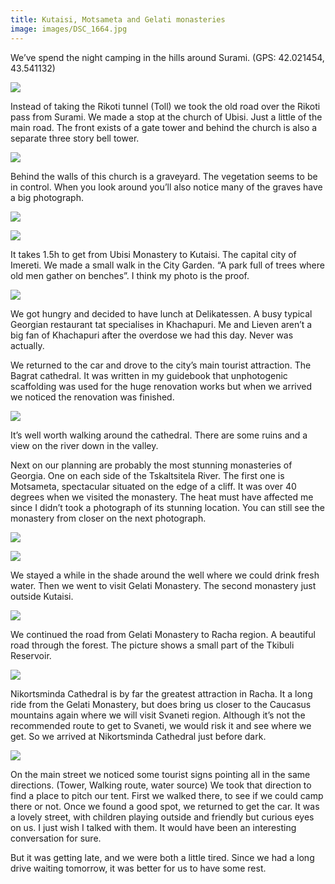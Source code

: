 ```yaml
---
title: Kutaisi, Motsameta and Gelati monasteries
image: images/DSC_1664.jpg
---
```


We’ve spend the night camping in the hills around Surami. (GPS: 42.021454, 43.541132)

<Image
    src='images/DSC_1629.jpg'
    caption='Camping near Surami.'
/>

Instead of taking the Rikoti tunnel (Toll) we took the old road over the Rikoti pass from Surami. We made a stop at the church of Ubisi. Just a little of the main road. The front exists of a gate tower and behind the church is also a separate three story bell tower.

<Image
    src='images/DSC_1634.jpg'
    caption='Three story bell tower in Ubisa'
    portrait
/>

Behind the walls of this church is a graveyard. The vegetation seems to be in control. When you look around you’ll also notice many of the graves have a big photograph.

<Image
    src='images/DSC_1636.jpg'
    caption='Graveyard in Ubisa'
/>

<Image
    src='images/DSC_1645.jpg'
    caption='The three story bell tower and the backside of the church of the monastic complex of Ubisa'
/>

It takes 1.5h to get from Ubisi Monastery to Kutaisi. The capital city of Imereti. We made a small walk in the City Garden. “A park full of trees where old men gather on benches”. I think my photo is the proof.

<Image
    src='images/DSC_1650.jpg'
    caption='City Park in Kutaisi. A park full of trees where man occupy most of the benches.'
/>

We got hungry and decided to have lunch at Delikatessen. A busy typical Georgian restaurant tat specialises in Khachapuri. Me and Lieven aren’t a big fan of Khachapuri after the overdose we had this day. Never was actually.

We returned to the car and drove to the city’s main tourist attraction. The Bagrat cathedral. It was written in my guidebook that unphotogenic scaffolding was used for the huge renovation works but when we arrived we noticed the renovation was finished.

<Image
    src='images/DSC_1655.jpg'
    caption='The completely reconstructed Bagrati Cathedral is one of the main tourist attractions in Kutaisi.'
/>

It’s well worth walking around the cathedral. There are some ruins and a view on the river down in the valley.

Next on our planning are probably the most stunning monasteries of Georgia. One on each side of the Tskaltsitela River. The first one is Motsameta, spectacular situated on the edge of a cliff. It was over 40 degrees when we visited the monastery. The heat must have affected me since I didn’t took a photograph of its stunning location. You can still see the monastery from closer on the next photograph.

<Image
    src='images/DSC_1657.jpg'
    caption='Motsameta Monastery.'
/>


<Image
    src='images/DSC_1662.jpg'
    caption='Lieven drinking fresh water from the well inside Motsameta Monastery.'
/>

We stayed a while in the shade around the well where we could drink fresh water. Then we went to visit Gelati Monastery. The second monastery just outside Kutaisi.

<Image
    src='images/DSC_1664.jpg'
    caption='Gelati Monastery near Kutaisi'
/>

We continued the road from Gelati Monastery to Racha region. A beautiful road through the forest. The picture shows a small part of the Tkibuli Reservoir.

<Image
    src='images/DSC_1675.jpg'
    caption='The start of the Tkibuli Reservoir'
/>

Nikortsminda Cathedral is by far the greatest attraction in Racha. It a long ride from the Gelati Monastery, but does bring us closer to the Caucasus mountains again where we will visit Svaneti region. Although it’s not the recommended route to get to Svaneti, we would risk it and see where we get. So we arrived at Nikortsminda Cathedral just before dark.

<Image
    src='images/DSC_1689.jpg'
    caption='Nikortsminda Cathedral in Racha'
/>

On the main street we noticed some tourist signs pointing all in the same directions. (Tower, Walking route, water source) We took that direction to find a place to pitch our tent. First we walked there, to see if we could camp there or not. Once we found a good spot, we returned to get the car.
It was a lovely street, with children playing outside and friendly but curious eyes on us. I just wish I talked with them. It would have been an interesting conversation for sure.

But it was getting late, and we were both a little tired. Since we had a long drive waiting tomorrow, it was better for us to have some rest.